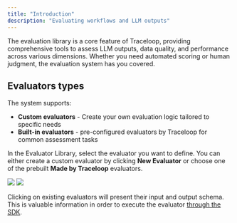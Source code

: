 ```yaml
---
title: "Introduction"
description: "Evaluating workflows and LLM outputs"
---
```


The evaluation library is a core feature of Traceloop, providing comprehensive tools to assess LLM outputs, data quality, and performance across various dimensions. Whether you need automated scoring or human judgment, the evaluation system has you covered.

## Evaluators types

The system supports: 
- **Custom evaluators** - Create your own evaluation logic tailored to specific needs
- **Built-in evaluators** - pre-configured evaluators by Traceloop for common assessment tasks

In the Evaluator Library, select the evaluator you want to define. 
You can either create a custom evaluator by clicking **New Evaluator** or choose one of the prebuilt **Made by Traceloop** evaluators.

<Frame>
  <img
    className="block dark:hidden"
    src="/img/playground/eval-library-light.png"
  />
  <img className="hidden dark:block" src="/img/evaluator/eval-library-dark.png" />
</Frame>

Clicking on existing evaluators will present their input and output schema. This is valuable information in order to execute the evaluator [through the SDK](../experiments/running-from-code). 
